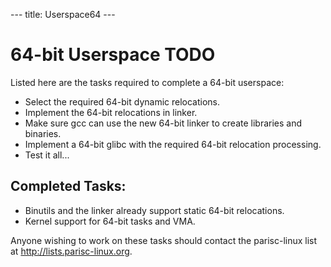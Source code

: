 ---
title: Userspace64
---

= 64-bit Userspace TODO =

Listed here are the tasks required to complete a 64-bit userspace:

* Select the required 64-bit dynamic relocations.
* Implement the 64-bit relocations in linker.
* Make sure gcc can use the new 64-bit linker to create libraries and binaries.
* Implement a 64-bit glibc with the required 64-bit relocation processing.
* Test it all...

== Completed Tasks: ==

* Binutils and the linker already support static 64-bit relocations.
* Kernel support for 64-bit tasks and VMA.

Anyone wishing to work on these tasks should contact the parisc-linux list
at http://lists.parisc-linux.org.